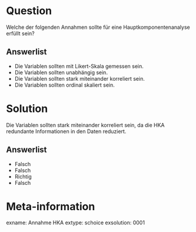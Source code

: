 Question
========

Welche der folgenden Annahmen sollte für eine Hauptkomponentenanalyse erfüllt sein?

Answerlist
----------
* Die Variablen sollten mit Likert-Skala gemessen sein.
* Die Variablen sollten unabhängig sein.
* Die Variablen sollten stark miteinander korreliert sein.
* Die Variablen sollten ordinal skaliert sein.


Solution
========

Die Variablen sollten stark miteinander korreliert sein, da die HKA redundante Informationen in den Daten reduziert.

Answerlist
----------
* Falsch
* Falsch
* Richtig
* Falsch


Meta-information
================
exname: Annahme HKA
extype: schoice
exsolution: 0001